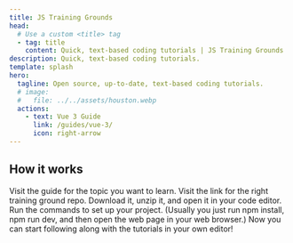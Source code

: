 ```yaml
---
title: JS Training Grounds
head:
  # Use a custom <title> tag
  - tag: title
    content: Quick, text-based coding tutorials | JS Training Grounds
description: Quick, text-based coding tutorials.
template: splash
hero:
  tagline: Open source, up-to-date, text-based coding tutorials.
  # image:
  #   file: ../../assets/houston.webp
  actions:
    - text: Vue 3 Guide
      link: /guides/vue-3/
      icon: right-arrow
---
```



## How it works

<CardGrid stagger>
	<Card title="Open the guide" icon="open-book">
		Visit the guide for the topic you want to learn.
	</Card>
	<Card title="Download repo" icon="download">
		Visit the link for the right training ground repo. Download it, unzip it, and open it in your code editor.
	</Card>
	<Card title="Run commands" icon="laptop">
		Run the commands to set up your project. (Usually you just run npm install, npm run dev, and then open the web page in your web browser.)
	</Card>
	<Card title="Start learning!" icon="rocket">
		Now you can start following along with the tutorials in your own editor!
	</Card>
</CardGrid>

